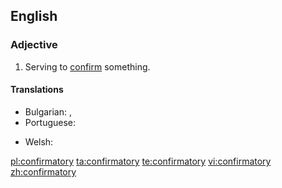 ==English==

===Adjective===
{{en-adj}}

# Serving to [[confirm]] something.

====Translations====
{{trans-top|serving to confirm something}}
* Bulgarian: {{t+|bg|потвърдителен}}, {{t+|bg|утвърдителен}}
* Portuguese: {{t|pt|confirmatório|m}}
{{trans-mid}}
* Welsh: {{t+|cy|cadarnhaol}}
{{trans-bottom}}

[[pl:confirmatory]]
[[ta:confirmatory]]
[[te:confirmatory]]
[[vi:confirmatory]]
[[zh:confirmatory]]